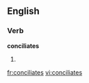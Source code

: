 
==English==

===Verb===
'''conciliates'''

# {{third-person singular of|[[conciliate]]}}

[[fr:conciliates]]
[[vi:conciliates]]